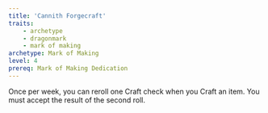 ```yaml
---
title: 'Cannith Forgecraft'
traits:
    - archetype
    - dragonmark
    - mark of making
archetype: Mark of Making
level: 4
prereq: Mark of Making Dedication
---
```


Once per week, you can reroll one Craft check when you Craft an item. You must accept the result of the second roll.
